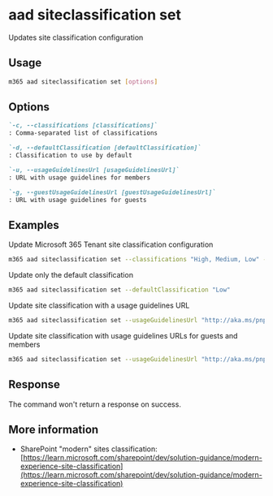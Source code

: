 
# aad siteclassification set

Updates site classification configuration

## Usage

```sh
m365 aad siteclassification set [options]
```

## Options

```md definition-list
`-c, --classifications [classifications]`
: Comma-separated list of classifications

`-d, --defaultClassification [defaultClassification]`
: Classification to use by default

`-u, --usageGuidelinesUrl [usageGuidelinesUrl]`
: URL with usage guidelines for members

`-g, --guestUsageGuidelinesUrl [guestUsageGuidelinesUrl]`
: URL with usage guidelines for guests
```

<Global />


## Examples

Update Microsoft 365 Tenant site classification configuration

```sh
m365 aad siteclassification set --classifications "High, Medium, Low" --defaultClassification "Medium"
```

Update only the default classification

```sh
m365 aad siteclassification set --defaultClassification "Low"
```

Update site classification with a usage guidelines URL

```sh
m365 aad siteclassification set --usageGuidelinesUrl "http://aka.ms/pnp"
```

Update site classification with usage guidelines URLs for guests and members

```sh
m365 aad siteclassification set --usageGuidelinesUrl "http://aka.ms/pnp" --guestUsageGuidelinesUrl "http://aka.ms/pnp"
```

## Response

The command won't return a response on success.

## More information

- SharePoint "modern" sites classification: [https://learn.microsoft.com/sharepoint/dev/solution-guidance/modern-experience-site-classification](https://learn.microsoft.com/sharepoint/dev/solution-guidance/modern-experience-site-classification)
